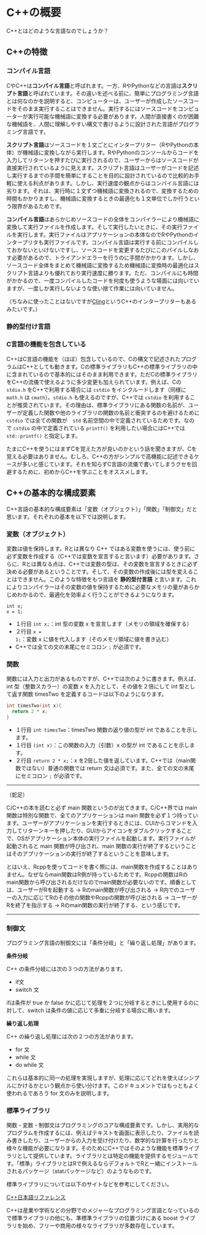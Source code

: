 # C++の概要

C++とはどのような言語なのでしょうか？

## C++の特徴

### コンパイル言語

CやC++は**コンパイル言語**と呼ばれます。一方、RやPythonなどの言語は**スクリプト言語**と呼ばれています。その違いを述べる前に、簡単にプログラミング言語とは何なのかを説明すると、コンピューターは、ユーザーが作成したソースコードをそのまま実行することはできません。実行するにはソースコードをコンピューターが実行可能な機械語に変換する必要があります。人間が直接書くのが困難な機械語を、人間に理解しやすい構文で書けるように設計された言語がプログラミング言語です。

**スクリプト言語**はソースコードを１文ごとにインタープリター（RやPythonの本体）が機械語に変換しながら実行します。RやPythonのコンソールからコードを入力してリターンを押すたびに実行されるので、ユーザーからはソースコードが直接実行されているように見えます。スクリプト言語はユーザーがコードを記述し実行するまでの手間を簡単にすることを目的に設計されているので比較的お手軽に使える利点があります。しかし、実行速度の観点からはコンパイル言語には劣ります。それは、実行時に１文ずつ機械語に変換されるので、変換するための時間もかかりますし、機械語に変換するときの最適化も１文単位でしか行うという限界があるためです。

**コンパイル言語**はあらかじめソースコードの全体をコンパイラーにより機械語に変換して実行ファイルを作成します。そして実行したいときに、その実行ファイルを実行します。実行ファイルはアプリケーションの本体なのでRやPythonのインタープリタも実行ファイルです。コンパイル言語は実行する前にコンパイルしておかないといけないですし、ソースコードを変更するたびにこのパイルしなおす必要があるので、トライアンドエラーを行うのに手間がかかります。しかし、ソースコード全体をまとめて機械語に変換するため機械語に変換時の最適化はスクリプト言語よりも優れており実行速度に勝ります。ただ、コンパイルにも時間がかかるので、一度コンパイルしたコードを何度も使うような場面には向いていますが、一度しか実行しないような使い捨て作業には向いていません。

（ちなみに使ったことはないですが[Cling](https://root.cern.ch/cling)というC++のインタープリターもあるみたいです。）


### 静的型付け言語

### C言語の機能を包含している

C++はC言語の機能を（ほぼ）包含しているので、Cの構文で記述されたプログラムはC++としても動きます。Cの標準ライブラリもC++の標準ライブラリの中に含まれているので基本的にはそのまま利用できます。ただCの標準ライブラリをC++の流儀で使えるように多少変更も加えられています。例えば、Cの `stdio.h` をC++で利用する場合には `cstdio` をインクルードします（同様に `math.h` は `cmath`）。`stdio.h` も使えるのですが、C++では `cstdio` を利用することが推奨されています。その理由は、標準ライブラリにある関数の名前が、ユーザーが定義した関数や他のライブラリの関数の名前と衝突するのを避けるために `cstdio` では全ての関数が　`std` 名前空間の中で定義されているためです。なので `cstdio` の中で定義されている `printf()` を利用したい場合にはC++では `std::printf()` と指定します。

たまにC++を使うにはまずCを覚えた方が良いのかという話を聞きますが、Cを覚える必要はありません。むしろ、C++の方がシンプルで高機能に記述できるケースが多いと感じています。それを知らずC言語の流儀で書いてしまうクセを回避するために、初めからC++を学ぶことをオススメします。

## C++の基本的な構成要素

C++言語の基本的な構成要素は「変数（オブジェクト）」「関数」「制御文」だと思います。それぞれの基本を以下では説明します。

### 変数（オブジェクト）

変数は値を保持します。Rとは異なり C++ ではある変数を使うには、使う前に必ず変数を作成する（C++では変数を宣言すると言います）必要があります。さらに、Rとは異なる点は、C++では変数の型は、その変数を宣言するときに必ず決める必要があるということです。そして、その変数の作成後には型を変えることはできません。このような特徴をもつ言語を **静的型付言語** と言います。これによりコンパイラーはその変数の値を保持するために必要なメモリの量があらかじめわかるので、最適化を効率よく行うことができるようになります。

```
int x;
x = 1; 
```

- １行目 `int x;`：int 型の変数 x を宣言します（メモリの領域を確保する）
- ２行目 `x = 1;`：変数 x に値を代入します（そのメモリ領域に値を書き込む）
- C++では全ての文の末尾にセミコロン `;` が必須です。

### 関数

関数には入力と出力があるものですが、C++では次のように書きます。例えば、int 型（整数スカラー）の変数 x を入力として、その値を２倍にして int 型として返す関数 timesTwo を定義するコードは以下のようになります。

```cpp
int timesTwo(int x){
  return 2 * x;
}
```

- １行目 `int timesTwo`：timesTwo 関数の返り値の型が int であることを示します。 
- １行目 `(int x)`：この関数の入力（引数）x の型が int であることを示します。
- ２行目 `return 2 * x;`：x を2倍した値を返しています。C++では（main関数ではない）普通の関数では return 文は必須です。また、全ての文の末尾にセミコロン `;` が必須です。


***

（蛇足）

C/C++の本を読むと必ず main 関数というのが出てきます。C/C++界では main 関数は特別な関数で、全てのアプリケーションは main 関数を必ず１つ持っています。ユーザーがアプリケーションを実行するときには、CUIからコマンドを入力してリターンキーを押したり、GUIからアイコンをダブルクリックすることで、OSがアプリケーション本体の実行ファイルを起動します。実行ファイルが起動されると main 関数が呼び出され、main 関数の実行が終了するということはそのアプリケーションの実行が終了するということを意味します。

とはいえ、Rcppを使ってコードを書く際には、main関数を作成することはありません。なぜならmain関数はR側が持っているためです。Rcppの関数はRのmain関数から呼び出されるだけなのでmain関数が必要ないのです。順番としては、ユーザーがRを起動する → Rのmain関数が呼び出される → R内でのユーザーの入力に応じてRのその他の関数やRcppの関数が呼び出される → ユーザーがRを終了を指示する → Rのmain関数の実行が終了する、という感じです。

***



### 制御文

プログラミング言語の制御文には「条件分岐」と「繰り返し処理」があります。

**条件分岐**

C++ の条件分岐には次の３つの方法があります。

- if文
- switch 文

ifは条件が true か false かに応じて処理を２つに分岐するときにし使用するのに対して、switch は条件の値に応じて多重に分岐する場合に用います。

**繰り返し処理**

C++ の繰り返し処理には次の２つの方法があります。

- for 文
- while 文
- do while 文

これらは基本的に同一の処理を実現しますが、処理に応じてどれを使えばシンプルにかけるかという観点から使い分けます。このドキュメントではもっともよく使われるであろう for 文のみを説明します。

### 標準ライブラリ

関数・変数・制御文はプログラミングのコアな構成要素です。しかし、実用的なプログラムを作成するには、例えばテキストを画面に表示したり、ファイルを読み書きしたり、ユーザーからの入力を受け付けたり、数学的な計算を行ったりと様々な機能が必要になります。そのためにC++ではそのような機能を標準ライブラリとして提供しています。ライブラリとは特定の機能を提供するモジュールです。「標準」ライブラリとはRで例えるならデフォルトでRと一緒にインストールされるパッケージ（statパッケージなど）のようなものです。

標準ライブラリについては以下のサイトなどを参考にしてください。

[C++日本語リファレンス](https://cpprefjp.github.io/reference.html)

C++は産業や学術などの分野でのメジャーなプログラミング言語となっているので標準ライブラリの他にも、準標準ライブラリの位置づけにある boost ライブラリを始め、フリーや商用の様々なライブラリが多数存在しています。


